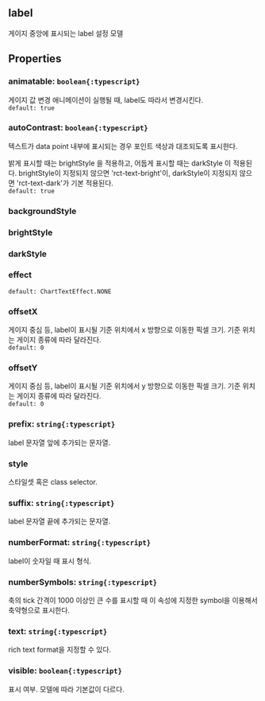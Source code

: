 ## label
게이지 중앙에 표시되는 label 설정 모델
## Properties

### animatable: `boolean{:typescript}`
게이지 값 변경 애니메이션이 실행될 때, label도 따라서 변경시킨다.  
`default: true`  

### autoContrast: `boolean{:typescript}`
텍스트가 data point 내부에 표시되는 경우 포인트 색상과 대조되도록 표시한다.


밝게 표시할 때는  brightStyle 을 적용하고,
어둡게 표시할 때는  darkStyle 이 적용된다.
brightStyle이 지정되지 않으면 'rct-text-bright'이,
darkStyle이 지정되지 않으면 'rct-text-dark'가 기본 적용된다.  
`default: true`  

### backgroundStyle

### brightStyle

### darkStyle

### effect


`default: ChartTextEffect.NONE`  

### offsetX
게이지 중심 등, label이 표시될 기준 위치에서 x 방향으로 이동한 픽셀 크기.
기준 위치는 게이지 종류에 따라 달라진다.  
`default: 0`  

### offsetY
게이지 중심 등, label이 표시될 기준 위치에서 y 방향으로 이동한 픽셀 크기.
기준 위치는 게이지 종류에 따라 달라진다.  
`default: 0`  

### prefix: `string{:typescript}`
label 문자열 앞에 추가되는 문자열.  

### style
스타일셋 혹은 class selector.  

### suffix: `string{:typescript}`
label 문자열 끝에 추가되는 문자열.  

### numberFormat: `string{:typescript}`
label이 숫자일 때 표시 형식.  

### numberSymbols: `string{:typescript}`
축의 tick 간격이 1000 이상인 큰 수를 표시할 때 
이 속성에 지정한 symbol을 이용해서 축약형으로 표시한다.  

### text: `string{:typescript}`
rich text format을 지정할 수 있다.  

### visible: `boolean{:typescript}`
표시 여부.
모델에 따라 기본값이 다르다.  
